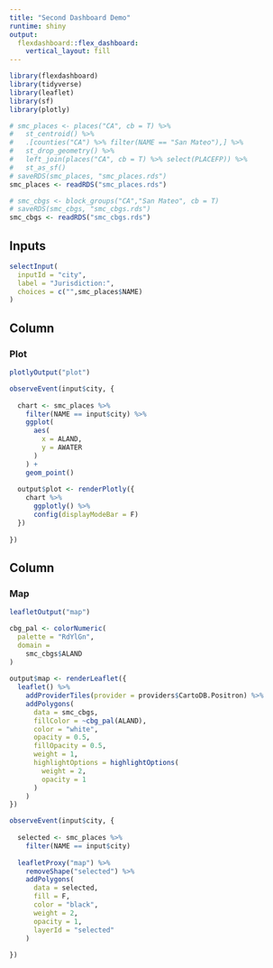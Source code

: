 ```yaml
---
title: "Second Dashboard Demo"
runtime: shiny
output: 
  flexdashboard::flex_dashboard:
    vertical_layout: fill
---
```


```r
library(flexdashboard)
library(tidyverse)
library(leaflet)
library(sf)
library(plotly)

# smc_places <- places("CA", cb = T) %>% 
#   st_centroid() %>% 
#   .[counties("CA") %>% filter(NAME == "San Mateo"),] %>% 
#   st_drop_geometry() %>% 
#   left_join(places("CA", cb = T) %>% select(PLACEFP)) %>% 
#   st_as_sf()
# saveRDS(smc_places, "smc_places.rds")
smc_places <- readRDS("smc_places.rds")

# smc_cbgs <- block_groups("CA","San Mateo", cb = T)
# saveRDS(smc_cbgs, "smc_cbgs.rds")
smc_cbgs <- readRDS("smc_cbgs.rds")
```

Inputs {.sidebar}
-------------------------------------

```r
selectInput(
  inputId = "city", 
  label = "Jurisdiction:",
  choices = c("",smc_places$NAME)
)
```

Column
-------------------------------------

### Plot

```r
plotlyOutput("plot")
```

```r
observeEvent(input$city, {
  
  chart <- smc_places %>% 
    filter(NAME == input$city) %>% 
    ggplot(
      aes(
        x = ALAND,
        y = AWATER
      )
    ) +
    geom_point()
  
  output$plot <- renderPlotly({
    chart %>% 
      ggplotly() %>% 
      config(displayModeBar = F)
  })
  
})
```

Column
-------------------------------------

### Map

```r
leafletOutput("map")
```

```r
cbg_pal <- colorNumeric(
  palette = "RdYlGn",
  domain = 
    smc_cbgs$ALAND
)
  
output$map <- renderLeaflet({
  leaflet() %>% 
    addProviderTiles(provider = providers$CartoDB.Positron) %>% 
    addPolygons(
      data = smc_cbgs,
      fillColor = ~cbg_pal(ALAND),
      color = "white",
      opacity = 0.5,
      fillOpacity = 0.5,
      weight = 1,
      highlightOptions = highlightOptions(
        weight = 2,
        opacity = 1
      )
    )
})
```

```r
observeEvent(input$city, {
  
  selected <- smc_places %>% 
    filter(NAME == input$city)
  
  leafletProxy("map") %>% 
    removeShape("selected") %>% 
    addPolygons(
      data = selected,
      fill = F,
      color = "black",
      weight = 2,
      opacity = 1,
      layerId = "selected"
    )
  
})
```